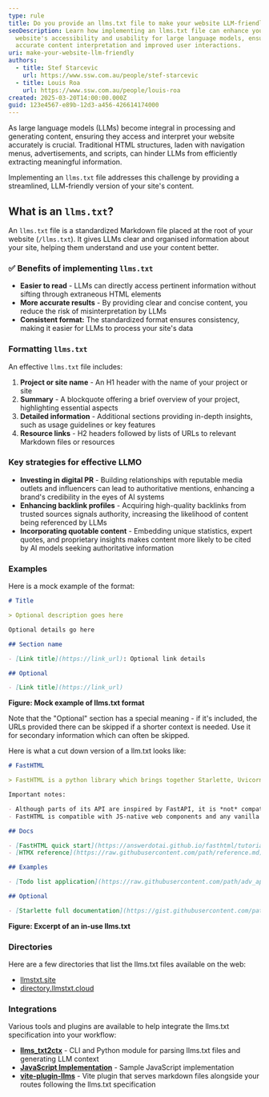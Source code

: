 ```yaml
---
type: rule
title: Do you provide an llms.txt file to make your website LLM-friendly?
seoDescription: Learn how implementing an llms.txt file can enhance your
  website's accessibility and usability for large language models, ensuring
  accurate content interpretation and improved user interactions.
uri: make-your-website-llm-friendly
authors:
  - title: Stef Starcevic
    url: https://www.ssw.com.au/people/stef-starcevic
  - title: Louis Roa
    url: https://www.ssw.com.au/people/louis-roa
created: 2025-03-20T14:00:00.000Z
guid: 123e4567-e89b-12d3-a456-426614174000
---
```

As large language models (LLMs) become integral in processing and generating content, ensuring they access and interpret your website accurately is crucial. Traditional HTML structures, laden with navigation menus, advertisements, and scripts, can hinder LLMs from efficiently extracting meaningful information.

Implementing an `llms.txt` file addresses this challenge by providing a streamlined, LLM-friendly version of your site's content.
<youtubeEmbed url="https://www.youtube.com/watch?v=_Lx1DmMMJbg" description="Video: Do you provide an llms.txt file to make your website LLM-friendly? | Isaac Lombard | Rules (1 min)" />

## What is an `llms.txt`?

An `llms.txt` file is a standardized Markdown file placed at the root of your website (`/llms.txt`). It gives LLMs clear and organised information about your site, helping them understand and use your content better.

### ✅ Benefits of implementing `llms.txt`

* **Easier to read** - LLMs can directly access pertinent information without sifting through extraneous HTML elements
* **More accurate results** - By providing clear and concise content, you reduce the risk of misinterpretation by LLMs
* **Consistent format:** The standardized format ensures consistency, making it easier for LLMs to process your site's data

### Formatting `llms.txt`

An effective `llms.txt` file includes:

1. **Project or site name** - An H1 header with the name of your project or site
2. **Summary** - A blockquote offering a brief overview of your project, highlighting essential aspects
3. **Detailed information** - Additional sections providing in-depth insights, such as usage guidelines or key features
4. **Resource links** - H2 headers followed by lists of URLs to relevant Markdown files or resources

### Key strategies for effective LLMO

* **Investing in digital PR** - Building relationships with reputable media outlets and influencers can lead to authoritative mentions, enhancing a brand's credibility in the eyes of AI systems
* **Enhancing backlink profiles** - Acquiring high-quality backlinks from trusted sources signals authority, increasing the likelihood of content being referenced by LLMs
* **Incorporating quotable content** - Embedding unique statistics, expert quotes, and proprietary insights makes content more likely to be cited by AI models seeking authoritative information

### Examples

Here is a mock example of the format:

```markdown
# Title

> Optional description goes here

Optional details go here

## Section name

- [Link title](https://link_url): Optional link details

## Optional

- [Link title](https://link_url)
```

**Figure: Mock example of llms.txt format**

Note that the "Optional" section has a special meaning - if it's included, the URLs provided there can be skipped if a shorter context is needed. Use it for secondary information which can often be skipped.

Here is what a cut down version of a llm.txt looks like:

```markdown
# FastHTML

> FastHTML is a python library which brings together Starlette, Uvicorn, HTMX, and fastcore's `FT` "FastTags" into a library for creating server-rendered hypermedia applications.

Important notes:

- Although parts of its API are inspired by FastAPI, it is *not* compatible with FastAPI syntax and is not targeted at creating API services
- FastHTML is compatible with JS-native web components and any vanilla JS library, but not with React, Vue, or Svelte.

## Docs

- [FastHTML quick start](https://answerdotai.github.io/fasthtml/tutorials/quickstart_for_web_devs.html.md): A brief overview of many FastHTML features
- [HTMX reference](https://raw.githubusercontent.com/path/reference.md): Brief description of all HTMX attributes, CSS classes, headers, events, extensions, js lib methods, and config options

## Examples

- [Todo list application](https://raw.githubusercontent.com/path/adv_app.py): Detailed walk-thru of a complete CRUD app in FastHTML showing idiomatic use of FastHTML and HTMX patterns.

## Optional

- [Starlette full documentation](https://gist.githubusercontent.com/path/starlette-sml.md): A subset of the Starlette documentation useful for FastHTML development.
```

**Figure: Excerpt of an in-use llms.txt**

### Directories

Here are a few directories that list the llms.txt files available on the web:

* [llmstxt.site](https://llmstxt.site/)
* [directory.llmstxt.cloud](https://directory.llmstxt.cloud/)

### Integrations

Various tools and plugins are available to help integrate the llms.txt specification into your workflow:

* **[llms_txt2ctx](https://llmstxt.org/intro.html#cli)** - CLI and Python module for parsing llms.txt files and generating LLM context
* **[JavaScript Implementation](https://llmstxt.org/llmstxt-js.html)** - Sample JavaScript implementation
* **[vite-plugin-llms](https://github.com/saschaseniuk/vite-plugin-llms)** - Vite plugin that serves markdown files alongside your routes following the llms.txt specification